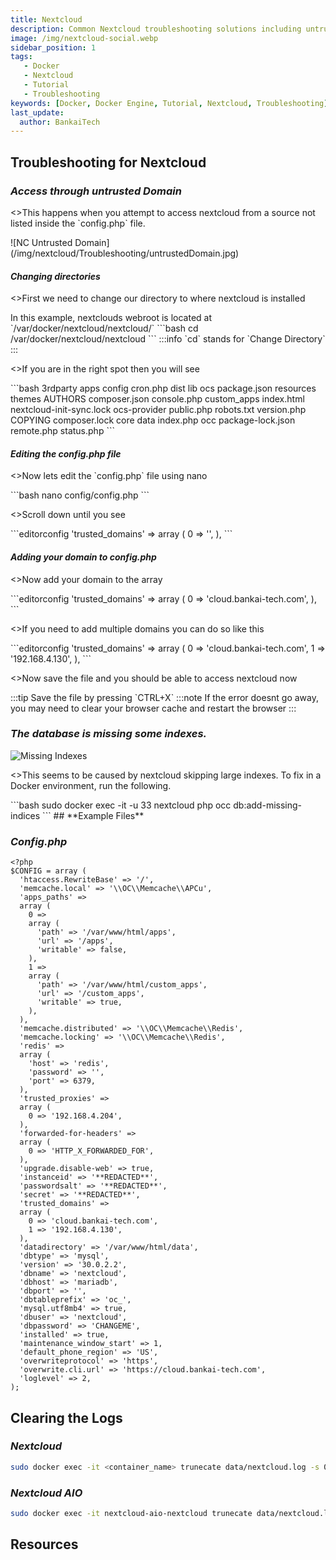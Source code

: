 ```yaml
---
title: Nextcloud
description: Common Nextcloud troubleshooting solutions including untrusted domain errors, missing database indexes, and configuration fixes.
image: /img/nextcloud-social.webp
sidebar_position: 1
tags:
   - Docker
   - Nextcloud
   - Tutorial
   - Troubleshooting
keywords: [Docker, Docker Engine, Tutorial, Nextcloud, Troubleshooting]
last_update:
  author: BankaiTech
---
```


## **Troubleshooting for Nextcloud**

### ***Access through untrusted Domain***

<p>
<>This happens when you attempt to access nextcloud from a source not listed inside the `config.php` file.</>
</p>
![NC Untrusted Domain](/img/nextcloud/Troubleshooting/untrustedDomain.jpg)

#### *Changing directories*

<p>
<>First we need to change our directory to where nextcloud is installed</>
</p>
In this example, nextclouds webroot is located at `/var/docker/nextcloud/nextcloud/`
```bash
cd /var/docker/nextcloud/nextcloud
```
:::info
`cd` stands for `Change Directory`
:::

<p>
<>If you are in the right spot then you will see</>
</p>
```bash
3rdparty  apps           config       cron.php     dist        lib                       ocs                package.json  resources   themes
AUTHORS   composer.json  console.php  custom_apps  index.html  nextcloud-init-sync.lock  ocs-provider       public.php    robots.txt  version.php
COPYING   composer.lock  core         data         index.php   occ                       package-lock.json  remote.php    status.php
```

#### *Editing the config.php file*

<p>
<>Now lets edit the `config.php` file using nano</>
</p>
```bash
nano config/config.php
```
<p>
<>Scroll down until you see</>
</p>
```editorconfig
'trusted_domains' =>
array (
    0 => '',
  ),
```

#### *Adding your domain to config.php*

<p>
<>Now add your domain to the array</>
</p>
```editorconfig
'trusted_domains' => 
  array (
    0 => 'cloud.bankai-tech.com',
  ),
```
<p>
<>If you need to add multiple domains you can do so like this</>
</p>
```editorconfig
'trusted_domains' => 
  array (
    0 => 'cloud.bankai-tech.com',
    1 => '192.168.4.130',
  ),
```
<p>
<>Now save the file and you should be able to access nextcloud now</>
</p>
:::tip
Save the file by pressing `CTRL+X`
:::note
If the error doesnt go away, you may need to clear your browser cache and restart the browser
:::

### ***The database is missing some indexes.***

![Missing Indexes](/img/nextcloud/Troubleshooting/missingIndexes.jpg)
<p>
<>This seems to be caused by nextcloud skipping large indexes. To fix in a Docker environment, run the following.</>
</p>
```bash
sudo docker exec -it -u 33 nextcloud php occ db:add-missing-indices
```
## **Example Files**

### ***Config.php***

```editorconfig
<?php
$CONFIG = array (
  'htaccess.RewriteBase' => '/',
  'memcache.local' => '\\OC\\Memcache\\APCu',
  'apps_paths' => 
  array (
    0 => 
    array (
      'path' => '/var/www/html/apps',
      'url' => '/apps',
      'writable' => false,
    ),
    1 => 
    array (
      'path' => '/var/www/html/custom_apps',
      'url' => '/custom_apps',
      'writable' => true,
    ),
  ),
  'memcache.distributed' => '\\OC\\Memcache\\Redis',
  'memcache.locking' => '\\OC\\Memcache\\Redis',
  'redis' => 
  array (
    'host' => 'redis',
    'password' => '',
    'port' => 6379,
  ),
  'trusted_proxies' => 
  array (
    0 => '192.168.4.204',
  ),
  'forwarded-for-headers' =>
  array (
    0 => 'HTTP_X_FORWARDED_FOR',
  ),
  'upgrade.disable-web' => true,
  'instanceid' => '**REDACTED**',
  'passwordsalt' => '**REDACTED**',
  'secret' => '**REDACTED**',
  'trusted_domains' => 
  array (
    0 => 'cloud.bankai-tech.com',
    1 => '192.168.4.130',
  ),
  'datadirectory' => '/var/www/html/data',
  'dbtype' => 'mysql',
  'version' => '30.0.2.2',
  'dbname' => 'nextcloud',
  'dbhost' => 'mariadb',
  'dbport' => '',
  'dbtableprefix' => 'oc_',
  'mysql.utf8mb4' => true,
  'dbuser' => 'nextcloud',
  'dbpassword' => 'CHANGEME',
  'installed' => true,
  'maintenance_window_start' => 1,
  'default_phone_region' => 'US',
  'overwriteprotocol' => 'https',
  'overwrite.cli.url' => 'https://cloud.bankai-tech.com',
  'loglevel' => 2,
);
```

## **Clearing the Logs**
### *Nextcloud*
```bash
sudo docker exec -it <container_name> trunecate data/nextcloud.log -s 0 && sudo docker restart <container_name>
```

### *Nextcloud AIO*
```bash
sudo docker exec -it nextcloud-aio-nextcloud trunecate data/nextcloud.log -s 0 && sudo docker restart nextcloud-aio-nextcloud
```
## **Resources**


<BuyMeACoffeeButton />
